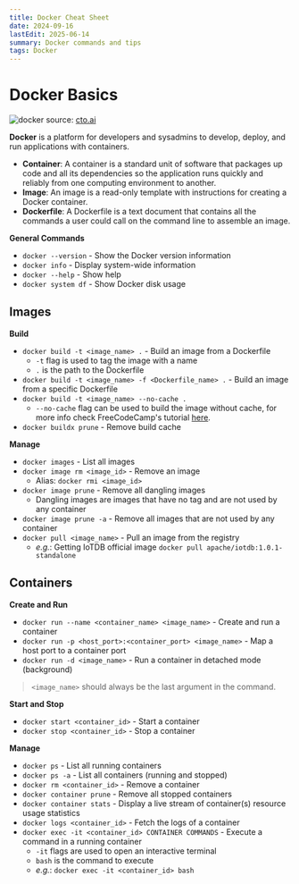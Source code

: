 ```yaml
---
title: Docker Cheat Sheet
date: 2024-09-16
lastEdit: 2025-06-14
summary: Docker commands and tips
tags: Docker
---
```


# Docker Basics

![docker](/images/docker-cheat-sheet/docker.png)
source: [cto.ai](https://cto.ai/blog/docker-image-vs-container-vs-dockerfile/)

**Docker** is a platform for developers and sysadmins to develop, deploy, and run applications with containers.

- **Container**: A container is a standard unit of software that packages up code and all its dependencies so the application runs quickly and reliably from one computing environment to another.
- **Image**: An image is a read-only template with instructions for creating a Docker container.
- **Dockerfile**: A Dockerfile is a text document that contains all the commands a user could call on the command line to assemble an image.

**General Commands**

- `docker --version` - Show the Docker version information
- `docker info` - Display system-wide information
- `docker --help` - Show help
- `docker system df` - Show Docker disk usage

## Images

**Build**

- `docker build -t <image_name> .` - Build an image from a Dockerfile
  - `-t` flag is used to tag the image with a name
  - `.` is the path to the Dockerfile
- `docker build -t <image_name> -f <Dockerfile_name> .` - Build an image from a specific Dockerfile
- `docker build -t <image_name> --no-cache .`
  - `--no-cache` flag can be used to build the image without cache, for more info check FreeCodeCamp's tutorial [here](https://www.freecodecamp.org/news/docker-cache-tutorial/).
- `docker buildx prune` - Remove build cache

**Manage**

- `docker images` - List all images
- `docker image rm <image_id>` - Remove an image
  - Alias: `docker rmi <image_id>`
- `docker image prune` - Remove all dangling images
  - Dangling images are images that have no tag and are not used by any container
- `docker image prune -a` - Remove all images that are not used by any container
- `docker pull <image_name>` - Pull an image from the registry
  - _e.g._: Getting IoTDB official image `docker pull apache/iotdb:1.0.1-standalone`

## Containers

**Create and Run**

- `docker run --name <container_name> <image_name>` - Create and run a container
- `docker run -p <host_port>:<container_port> <image_name>` - Map a host port to a container port
- `docker run -d <image_name>` - Run a container in detached mode (background)

> `<image_name>` should always be the last argument in the command.

**Start and Stop**

- `docker start <container_id>` - Start a container
- `docker stop <container_id>` - Stop a container

**Manage**

- `docker ps` - List all running containers
- `docker ps -a` - List all containers (running and stopped)
- `docker rm <container_id>` - Remove a container
- `docker container prune` - Remove all stopped containers
- `docker container stats` - Display a live stream of container(s) resource usage statistics
- `docker logs <container_id>` - Fetch the logs of a container
- `docker exec -it <container_id> CONTAINER COMMANDS` - Execute a command in a running container
  - `-it` flags are used to open an interactive terminal
  - `bash` is the command to execute
  - _e.g._: `docker exec -it <container_id> bash`
